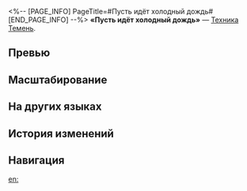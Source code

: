 <%-- [PAGE_INFO]
PageTitle=#Пусть идёт холодный дождь#
[END_PAGE_INFO] --%>
{{Навык Инфобокс
|Название         = Пусть идёт холодный дождь
|Изображение      = Навык Пусть идёт холодный дождь.png
|Персонаж         = Темень
|Тип              = Техника
|Тэг              = Поддержка
|УронСтойк        = 
|ЭнергияГен       = 
|Энергия          = 
|Длительность     = 
|Описание         = После использования техники в начале следующего боя получает эффект повышения крит. урона духа памяти, сходный с описанным в навыке персонажа, а также получает 1 ед. заряда Мемория.
|Свойство1        = 
|Масштабирование1 = 
}}
'''«Пусть идёт холодный дождь»''' — [[Техника]] [[Темень]].

==Превью==
{{Превью
|Файл = Пусть идёт холодный дождь Превью
}}

==Масштабирование==


==На других языках==
{{На других языках
|en   = Let it Rain Cold On Thee
|zhs  = 愿有冷雨落下
|zht  = 願有冷雨落下
|ja   = {{Rubi|冷|つめ}}たい{{Rubi|雨|あめ}}を{{Rubi|願|ねが}}って
|ko   = 차가운 비가 내리기를
|es   = Que caiga la lluvia fría
|fr   = Que tombe la pluie froide
|ru   = Пусть идёт холодный дождь
|th   = Let it Rain Cold On Thee
|vi   = Mong Mưa Lạnh Rơi
|de   = Möge kalter Regen fallen
|id   = Let it Rain Cold On Thee
|pt   = Que Caia a Chuva Fria
}}

==История изменений==
{{История изменений|3.6}}

==Навигация==
{{Навык Навбокс|Темень}}

[[en:]]